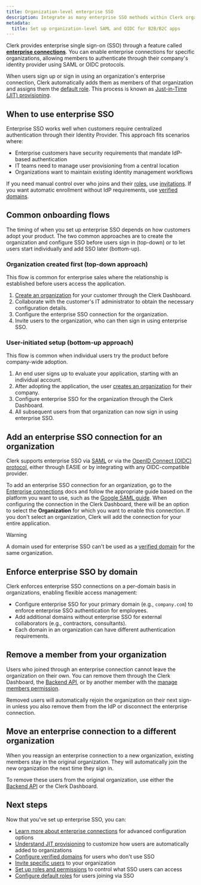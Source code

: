 ```yaml
---
title: Organization-level enterprise SSO
description: Integrate as many enterprise SSO methods within Clerk organizations. Enable SAML SSO, OAuth/OIDC, and other secure MFA/single sign-on options for B2B SaaS apps.
metadata:
  title: Set up organization-level SAML and OIDC for B2B/B2C apps
---
```


Clerk provides enterprise single sign-on (SSO) through a feature called [**enterprise connections**](/docs/guides/configure/auth-strategies/enterprise-connections/overview). You can enable enterprise connections for specific organizations, allowing members to authenticate through their company's identity provider using SAML or OIDC protocols.

When users sign up or sign in using an organization's enterprise connection, Clerk automatically adds them as members of that organization and assigns them the [default role](/docs/guides/organizations/roles-and-permissions#the-default-role-for-members). This process is known as [Just-in-Time (JIT) provisioning](/docs/guides/configure/auth-strategies/enterprise-connections/jit-provisioning).

## When to use enterprise SSO

Enterprise SSO works well when customers require centralized authentication through their Identity Provider. This approach fits scenarios where:

- Enterprise customers have security requirements that mandate IdP-based authentication
- IT teams need to manage user provisioning from a central location
- Organizations want to maintain existing identity management workflows

If you need manual control over who joins and their [roles](/docs/guides/organizations/roles-and-permissions), use [invitations](/docs/guides/organizations/invitations). If you want automatic enrollment without IdP requirements, use [verified domains](/docs/guides/organizations/verified-domains).

## Common onboarding flows

The timing of when you set up enterprise SSO depends on how customers adopt your product. The two common approaches are to create the organization and configure SSO before users sign in (top-down) or to let users start individually and add SSO later (bottom-up).

### Organization created first (top-down approach)

This flow is common for enterprise sales where the relationship is established before users access the application.

1. [Create an organization](/docs/guides/organizations/create-and-manage#create-an-organization) for your customer through the Clerk Dashboard.
1. Collaborate with the customer's IT administrator to obtain the necessary configuration details.
1. Configure the enterprise SSO connection for the organization.
1. Invite users to the organization, who can then sign in using enterprise SSO.

### User-initiated setup (bottom-up approach)

This flow is common when individual users try the product before company-wide adoption.

1. An end user signs up to evaluate your application, starting with an individual account.
1. After adopting the application, the user [creates an organization](/docs/guides/organizations/create-and-manage#create-an-organization) for their company.
1. Configure enterprise SSO for the organization through the Clerk Dashboard.
1. All subsequent users from that organization can now sign in using enterprise SSO.

## Add an enterprise SSO connection for an organization

Clerk supports enterprise SSO via [SAML](/docs/guides/configure/auth-strategies/enterprise-connections/overview#saml) or via the [OpenID Connect (OIDC) protocol](/docs/guides/configure/auth-strategies/enterprise-connections/overview#oidc), either through EASIE or by integrating with any OIDC-compatible provider.

To add an enterprise SSO connection for an organization, go to the [Enterprise connections](/docs/guides/configure/auth-strategies/enterprise-connections/overview) docs and follow the appropriate guide based on the platform you want to use, such as the [Google SAML guide](/docs/guides/configure/auth-strategies/enterprise-connections/saml/google). When configuring the connection in the Clerk Dashboard, there will be an option to select the **Organization** for which you want to enable this connection. If you don't select an organization, Clerk will add the connection for your entire application.

> [!WARNING]
> A domain used for enterprise SSO can't be used as a [verified domain](/docs/guides/organizations/verified-domains) for the same organization.

## Enforce enterprise SSO by domain

Clerk enforces enterprise SSO connections on a per-domain basis in organizations, enabling flexible access management:

- Configure enterprise SSO for your primary domain (e.g., `company.com`) to enforce enterprise SSO authentication for employees.
- Add additional domains without enterprise SSO for external collaborators (e.g., contractors, consultants).
- Each domain in an organization can have different authentication requirements.

## Remove a member from your organization

Users who joined through an enterprise connection cannot leave the organization on their own. You can remove them through the Clerk Dashboard, the [Backend API](/docs/reference/backend-api/tag/organization-memberships/delete/organizations/\{organization_id}/memberships/\{user_id}), or by another member with the [manage members permission](/docs/guides/organizations/roles-and-permissions#system-permissions).

Removed users will automatically rejoin the organization on their next sign-in unless you also remove them from the IdP or disconnect the enterprise connection.

## Move an enterprise connection to a different organization

When you reassign an enterprise connection to a new organization, existing members stay in the original organization. They will automatically join the new organization the next time they sign in.

To remove these users from the original organization, use either the [Backend API](/docs/reference/backend-api/tag/organization-memberships/delete/organizations/\{organization_id}/memberships/\{user_id}) or the Clerk Dashboard.

## Next steps

Now that you've set up enterprise SSO, you can:

- [Learn more about enterprise connections](/docs/guides/configure/auth-strategies/enterprise-connections/overview) for advanced configuration options
- [Understand JIT provisioning](/docs/guides/configure/auth-strategies/enterprise-connections/jit-provisioning) to customize how users are automatically added to organizations
- [Configure verified domains](/docs/guides/organizations/verified-domains) for users who don't use SSO
- [Invite specific users](/docs/guides/organizations/invitations) to your organization
- [Set up roles and permissions](/docs/guides/organizations/roles-and-permissions) to control what SSO users can access
- [Configure default roles](/docs/guides/organizations/configure#default-roles) for users joining via SSO
